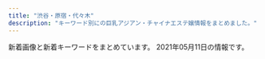 ```yaml
---
title: "渋谷・原宿・代々木"
description: "キーワード別にの巨乳アジアン・チャイナエステ嬢情報をまとめました。"
---
```


新着画像と新着キーワードをまとめています。
2021年05月11日の情報です。

<DmmAffiliateIns />
<KeywordTable
  shops={
    [
    {
        "keywords": {},
        "url": "http://www.e-god.work/",
        "station": "JR\u6e0b\u8c37\u99c5\u30cf\u30c1\u516c\u53e3",
        "img_links": [
            "http://www.e-god.work/img/koko1.jpg",
            "http://www.e-god.work/images/ais.jpg",
            "http://www.e-god.work/images/2.jpg",
            "http://www.e-god.work/img/eri1.jpg",
            "http://www.e-god.work/images/mobile.jpg",
            "http://www.e-god.work/images/int2.jpg",
            "http://www.e-god.work/images/line.png",
            "http://www.e-god.work/images/int1.jpg",
            "http://www.e-god.work/images/news.jpg",
            "http://www.e-god.work/images/info.jpg",
            "http://www.e-god.work/images/staff_t.jpg",
            "http://www.e-god.work/images/sys1.jpg",
            "http://www.e-god.work/images/tel.jpg",
            "http://www.e-god.work/images/interior_t.jpg",
            "http://www.e-god.work/images/head.jpg",
            "http://www.e-god.work/images/4.jpg",
            "http://www.e-god.work/images/sys2.jpg",
            "http://www.e-god.work/img/yuki1.jpg",
            "http://www.e-god.work/img/zb.jpg",
            "http://www.e-god.work/img/koko2.jpg",
            "http://www.e-god.work/images/1.jpg"
        ],
        "name": "\u30b9\u30ef\u30f3"
    },
    {
        "keywords": {},
        "station": "JR\u4ee3\u3005\u6728\u99c5",
        "url": "http://www.kaede-es.club/",
        "img_links": [
            "http://www.kaede-es.club/images/nav/nav-sys.jpg",
            "http://www.kaede-es.club/psd/off2-1.jpg",
            "http://www.kaede-es.club/images/index-tiba_13.jpg",
            "http://www.kaede-es.club/images/index-tiba_09.jpg",
            "http://www.kaede-es.club/images/index-tiba_10.jpg",
            "http://www.kaede-es.club/images/index-tiba_02.jpg",
            "http://www.kaede-es.club/images/staff/2/momo.jpg",
            "http://www.kaede-es.club/images/index-tiba_04.jpg",
            "http://www.kaede-es.club/images/t-off-ico.jpg",
            "http://www.kaede-es.club/images/shop/DSC_0087-221x300.jpg",
            "http://www.kaede-es.club/images/staff/2/riri.jpg",
            "http://www.kaede-es.club/images/staff/2/hana.jpg",
            "http://www.kaede-es.club/images/shop/DSC_0086-300x199.jpg",
            "http://www.kaede-es.club/psd/off32.jpg",
            "http://www.kaede-es.club/images/staff/6.jpg",
            "http://www.kaede-es.club/images/shop/DSC_0998-199x300.jpg",
            "http://www.kaede-es.club/images/staff/miki.jpg",
            "http://www.kaede-es.club/css/2.jpeg",
            "http://www.kaede-es.club/images/staff/4/sati.jpg",
            "http://www.kaede-es.club/images/staff/4/yuyu2.jpg",
            "http://www.kaede-es.club/images/nav/nav-job.jpg",
            "http://www.kaede-es.club/images/nav/nav-staff.jpg",
            "http://www.kaede-es.club/images/staff/mimi.jpg",
            "http://www.kaede-es.club/images/staff/neinei2.jpg",
            "http://www.kaede-es.club/images/staff/2/7.jpg"
        ],
        "name": "\u6953"
    },
    {
        "name": "\u6ce1\u6ce1\u30d5\u30a7\u30a2\u30ea\u30fc",
        "station": "JR\u6e0b\u8c37\u99c5\u897f\u53e3",
        "url": "http://awaawa-fairy.work/",
        "keywords": {
            "88": 5,
            "86": 3,
            "87": 5,
            "C": 17,
            "F": 1,
            "D": 4,
            "85": 4,
            "E": 2
        },
        "img_links": [
            "http://awaawa-fairy.work/sp/img/sta29.png",
            "http://awaawa-fairy.work/sp/img/tel.jpg",
            "http://awaawa-fairy.work/img/nos.png",
            "http://awaawa-fairy.work/sp/img/botton.jpg",
            "http://awaawa-fairy.work/sp/img/p-26.png",
            "http://awaawa-fairy.work/img/mo.png",
            "http://awaawa-fairy.work/img/st17.png",
            "http://awaawa-fairy.work/img/st4.png",
            "http://awaawa-fairy.work/sp/img/sta27.png",
            "http://awaawa-fairy.work/sp/img/sta26.png",
            "http://awaawa-fairy.work/sp/img/sta22.png",
            "http://awaawa-fairy.work/sp/img/t-a.jpg",
            "http://awaawa-fairy.work/img/st22.png",
            "http://awaawa-fairy.work/img/st28.png",
            "http://awaawa-fairy.work/img/sta29.png",
            "http://awaawa-fairy.work/img/sta22.png",
            "http://awaawa-fairy.work/img/st15.png",
            "http://awaawa-fairy.work/sp/img/sta15.png",
            "http://awaawa-fairy.work/sp/img/add.jpg",
            "http://awaawa-fairy.work/img/st29.png",
            "http://awaawa-fairy.work/sp/img/t-o.jpg",
            "http://awaawa-fairy.work/sp/img/mv.jpg",
            "http://awaawa-fairy.work/sp/img/info.jpg",
            "http://awaawa-fairy.work/sp/img/t-s.jpg",
            "http://awaawa-fairy.work/img/st018.png",
            "http://awaawa-fairy.work/sp/img/sys.jpg",
            "http://awaawa-fairy.work/sp/img/sta17.png",
            "http://awaawa-fairy.work/img/st18.png",
            "http://awaawa-fairy.work/sp/img/time.jpg",
            "http://awaawa-fairy.work/img/st017.png",
            "http://awaawa-fairy.work/sp/img/tit.jpg",
            "http://awaawa-fairy.work/sp/img/t-r.jpg",
            "http://awaawa-fairy.work/img/sta26.png",
            "http://awaawa-fairy.work/sp/img/t-t.jpg",
            "http://awaawa-fairy.work/sp/img/p-29.png",
            "http://awaawa-fairy.work/img/sta15.png",
            "http://awaawa-fairy.work/sp/img/line.jpg",
            "http://awaawa-fairy.work/sp/img/pic.jpg",
            "http://awaawa-fairy.work/img/st26.png",
            "http://awaawa-fairy.work/img/sta28.png",
            "http://awaawa-fairy.work/img/bottom.png",
            "http://awaawa-fairy.work/sp/img/sta28.png",
            "http://awaawa-fairy.work/img/sta18.png",
            "http://awaawa-fairy.work/img/sta27.png",
            "http://awaawa-fairy.work/sp/img/p-27.png",
            "http://awaawa-fairy.work/img/sta17.png",
            "http://awaawa-fairy.work/sp/img/sta18.png",
            "http://awaawa-fairy.work/img/head.png",
            "http://awaawa-fairy.work/sp/img/pc.jpg",
            "http://awaawa-fairy.work/sp/img/p-15.png",
            "http://awaawa-fairy.work/img/st27.png"
        ]
    },
    {
        "url": "http://kokoronosato.tyo.cm/",
        "keywords": {
            "83": 4,
            "85": 4,
            "87": 8,
            "C": 19,
            "D": 24,
            "86": 12
        },
        "name": "\u68ee\u306e\u9999",
        "img_links": [
            "http://kokoronosato.tyo.cm/images/themes/pink/s_link.png",
            "http://menlog.net/link/menlog8831.jpg",
            "http://kokoronosato.tyo.cm/images/themes/pink/line.png",
            "http://kokoronosato.tyo.cm/link/walker88.jpg",
            "http://kokoronosato.tyo.cm/photos/sites/15/2019/07/2019072809470568.jpg",
            "http://kokoronosato.tyo.cm/photos/sites/15/2020/08/2020082205444661.jpg",
            "http://kokoronosato.tyo.cm/images/themes/pink/s_ranking.png",
            "http://kokoronosato.tyo.cm/photos/sites/15/2019/07/2019072809445954.jpg",
            "http://kokoronosato.tyo.cm/images/themes/pink/s_news.png",
            "http://kokoronosato.tyo.cm/photos/sites/15/2020/08/2020082203135850.jpg",
            "http://kokoronosato.tyo.cm/images/room2.jpg",
            "http://kokoronosato.tyo.cm/images/themes/pink/mobile.jpg",
            "http://kokoronosato.tyo.cm/link/massage-de_88_31.jpg",
            "http://kokoronosato.tyo.cm/link/88x31b.jpg",
            "http://kokoronosato.tyo.cm/photos/sites/15/2019/07/2019072809450776.jpg",
            "http://kokoronosato.tyo.cm/images/themes/pink/r3.jpg",
            "http://kokoronosato.tyo.cm/images/room4.jpg",
            "http://kokoronosato.tyo.cm/link/esthelove88-31.jpg",
            "http://kokoronosato.tyo.cm/images/themes/pink/s_newface.png",
            "http://kokoronosato.tyo.cm/link/e0016.jpg",
            "http://kokoronosato.tyo.cm/images/room3.jpg",
            "http://kokoronosato.tyo.cm/images/themes/pink/no1.png",
            "http://kokoronosato.tyo.cm/photos/sites/15/2020/08/2020082205443766.jpg",
            "http://kokoronosato.tyo.cm/photos/sites/15/2019/07/2019072809465934.jpg",
            "http://kokoronosato.tyo.cm/images/themes/pink/no2.png",
            "http://kokoronosato.tyo.cm/images/room1.jpg",
            "http://kokoronosato.tyo.cm/link/8831.jpg",
            "http://kokoronosato.tyo.cm/photos/sites/15/2020/08/2020082205444313.jpg",
            "http://kokoronosato.tyo.cm/photos/sites/15/2020/08/2020082203150030.jpg",
            "http://kokoronosato.tyo.cm/images/themes/pink/s_staff.png",
            "http://kokoronosato.tyo.cm/images/themes/pink/s_pickup.png"
        ],
        "station": "JR\u6e0b\u8c37\u99c5\u6771\u53e3"
    },
    {
        "station": "JR\u6e0b\u8c37\u99c5\u5bae\u76ca\u5742\u53e3",
        "name": "Angel",
        "url": "http://angel.est.cm/",
        "img_links": [
            "http://angel.est.cm/img/r3.jpg",
            "http://angel.est.cm/photos/sites/23/2019/05/2019051010094759.jpg",
            "http://angel.est.cm/photos/sites/23/2019/05/2019051010094757.jpg",
            "http://angel.est.cm/photos/sites/23/2019/05/2019051010094748.jpg",
            "http://angel.est.cm/img/r1.jpg",
            "http://angel.est.cm/photos/sites/23/2019/11/2019110102361631.jpg",
            "http://angel.est.cm/img/top.png",
            "http://angel.est.cm/img/r4.jpg",
            "http://angel.est.cm/img/footer.png",
            "http://angel.est.cm/photos/sites/23/2018/10/2018100318475591.jpg",
            "http://angel.est.cm/img/r2.jpg",
            "http://angel.est.cm/photos/sites/23/2016/08/staff2.jpg",
            "http://angel.est.cm/photos/sites/23/2019/05/2019051010094797.jpg"
        ],
        "keywords": {
            "88": 2,
            "E": 4,
            "C": 2,
            "87": 6,
            "D": 8,
            "86": 6
        }
    },
    {
        "name": "\u9ec4\u91d1\u6d77\u5cb8",
        "img_links": [
            "http://www.ogon.work/staff/ayumi2.jpg",
            "http://www.ogon.work/img/interior.jpg",
            "http://www.ogon.work/staff/aya2.jpg",
            "http://www.ogon.work/staff/ai1.jpg",
            "http://www.ogon.work/staff/hana1.jpg",
            "http://www.ogon.work/img/bana03.jpg",
            "http://www.ogon.work/staff/ayumi1.jpg",
            "http://www.ogon.work/staff/ai3.jpg",
            "http://www.ogon.work/img/contentsbottom.png",
            "http://www.ogon.work/staff/yuki1.jpg",
            "http://www.ogon.work/img/icon/new.jpg",
            "http://www.ogon.work/staff/yuki2.jpg",
            "http://www.ogon.work/img/bana02.jpg",
            "http://www.ogon.work/staff/aya3.jpg",
            "http://www.ogon.work/img/s/s_qa.png",
            "http://www.ogon.work/staff/ai2.jpg",
            "http://www.ogon.work/staff/momo1.jpg",
            "http://www.ogon.work/staff/aya1.jpg",
            "http://www.ogon.work/staff/ayumi3.jpg"
        ],
        "station": "JR\u6e0b\u8c37\u99c5\u30cf\u30c1\u516c\u53e3",
        "url": "http://www.ogon.work/",
        "keywords": {
            "D": 16,
            "87": 13,
            "86": 13,
            "84": 59,
            "C": 60,
            "E": 7
        }
    },
    {
        "name": "\u30a2\u30a4\u30b7\u30f3",
        "station": "JR\u6e0b\u8c37\u99c5",
        "keywords": {},
        "img_links": [
            "http://www.aixin.co.jp/images/staff/koko/koko.png",
            "http://www.aixin.co.jp/images/staff/ruru2/2.jpg",
            "http://www.aixin.co.jp/images/staff/sara/sara.jpg",
            "http://www.aixin.co.jp/images/staff/aki/aki.png",
            "http://www.aixin.co.jp/images/price/tokusen.jpg",
            "http://www.aixin.co.jp/images/staff/yui2/yui2.png",
            "http://www.aixin.co.jp/images/staff/mika2/mika2.png",
            "http://www.aixin.co.jp/images/costume/7.png",
            "http://www.aixin.co.jp/images/staff/miharu/miharu.png",
            "http://www.aixin.co.jp/images/costume/1.png",
            "http://www.aixin.co.jp/images/staff/miya/miya.jpg",
            "http://www.aixin.co.jp/images/staff/akane/akane.png",
            "http://www.aixin.co.jp/images/staff/mika2/1.png",
            "http://www.aixin.co.jp/images/costume/6.png",
            "http://www.aixin.co.jp/images/price/long.jpg",
            "http://www.aixin.co.jp/images/costume/2.png",
            "http://www.aixin.co.jp/images/staff/yuzu/2.jpg",
            "http://www.aixin.co.jp/images/price/aroma.jpg",
            "http://www.aixin.co.jp/images/staff/haruka2/haruka2.png",
            "http://www.aixin.co.jp/images/staff/mirai/mirai.png",
            "http://www.aixin.co.jp/images/wanted/wanted.png",
            "http://www.aixin.co.jp/images/staff/eri/eri.png",
            "http://www.aixin.co.jp/images/staff/mimi2/mimi2.png",
            "http://www.aixin.co.jp/images/price/hirou.jpg",
            "http://www.aixin.co.jp/images/staff/ruru2/ruru2.jpg",
            "http://www.aixin.co.jp/images/staff/rara/rara.png",
            "http://www.aixin.co.jp/images/top/top.jpg",
            "http://www.aixin.co.jp/images/costume/3.png",
            "http://www.aixin.co.jp/images/staff/chiemi/1.jpg",
            "http://www.aixin.co.jp/images/top_pic/top2.jpg",
            "http://www.aixin.co.jp/images/map/google.png",
            "http://www.aixin.co.jp/images/staff/yuzu/yuzu.jpg",
            "http://www.aixin.co.jp/images/staff/miya/1.jpg",
            "http://www.aixin.co.jp/images/staff/mika2/2.png",
            "http://www.aixin.co.jp/images/staff/ruri2/ruri2.png",
            "http://www.aixin.co.jp/images/staff/chiemi/chiemi.jpg",
            "http://www.aixin.co.jp/images/staff/ayaka/ayaka.jpg",
            "http://www.aixin.co.jp/images/costume/4.png",
            "http://www.aixin.co.jp/images/staff/miki/miki.jpg",
            "http://www.aixin.co.jp/images/staff/ran/ran.png",
            "http://www.aixin.co.jp/images/staff/miki/2.jpg"
        ],
        "url": "http://www.aixin.co.jp/"
    },
    {
        "url": "http://www.sarara-es.xyz",
        "name": "Honey",
        "station": "JR\u6e0b\u8c37\u99c5\u30cf\u30c1\u516c\u53e3",
        "keywords": {
            "86": 2,
            "87": 1,
            "85": 3,
            "D": 3,
            "C": 3
        },
        "img_links": [
            "http://www.sarara-es.xyz/images/shop/shop02.jpg",
            "http://www.sarara-es.xyz/images/r4.jpg",
            "http://www.sarara-es.xyz/images/r5.jpg",
            "http://www.sarara-es.xyz/images/shop/shop03.jpg",
            "http://www.sarara-es.xyz/images/s_staff.png",
            "http://www.sarara-es.xyz/files/001.jpg",
            "http://www.sarara-es.xyz/images/s_link.png",
            "http://www.sarara-es.xyz/files/002.jpg",
            "http://www.sarara-es.xyz/files/006.jpg",
            "http://www.sarara-es.xyz/images/face.png",
            "http://www.sarara-es.xyz/images/end.png",
            "http://www.sarara-es.xyz/images/r2.jpg",
            "http://www.sarara-es.xyz/images/news.png",
            "http://www.sarara-es.xyz/images/shop/shop04.jpg",
            "http://www.sarara-es.xyz/images/bj2.jpg",
            "http://www.sarara-es.xyz/images/r1.jpg",
            "http://www.sarara-es.xyz/files/003.jpg",
            "http://www.sarara-es.xyz/images/shop/shop01.jpg",
            "http://www.sarara-es.xyz/images/top.png",
            "http://www.sarara-es.xyz/images/pick.png",
            "http://www.sarara-es.xyz/files/005.jpg",
            "http://www.sarara-es.xyz/files/004.jpg"
        ]
    }
]
}
/>
<DmmAffiliateScript />
